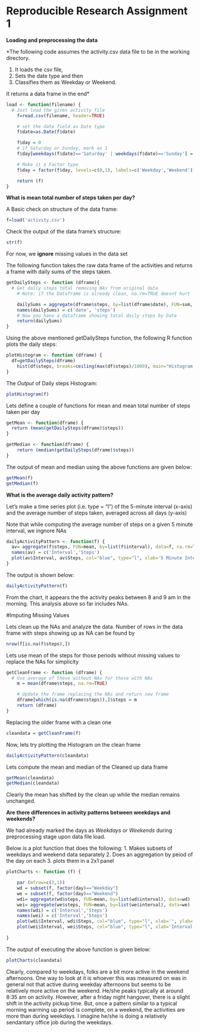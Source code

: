Reproducible Research Assignment 1
==================================

**Loading and preprocessing the data**

*The following code assumes the activity.csv data file to be in the working directory.

1. It loads the csv file, 
2. Sets the date type and then 
3. Classifies them as Weekday or Weekend.

It returns a data frame in the end*

```r
load <- function(filename) {
  # Just load the given activity file
	f=read.csv(filename, header=TRUE)

	# set the date field as Date type
	f$date=as.Date(f$date)

	f$day = 0
	# if Saturday or Sunday, mark as 1
	f$day[weekdays(f$date)=='Saturday' | weekdays(f$date)=='Sunday'] = 1

	# Make it a Factor type
	f$day = factor(f$day, levels=c(0,1), labels=c('Weekday','Weekend'))

	return (f)	
} 
```

**What is mean total number of steps taken per day?**

A Basic check on structure of the data frame:

```r
f=load('activity.csv')
```

Check the output of the data frame's structure:
```r
str(f)
```

For now, we **ignore** missing values in the data set

The following function takes the raw data frame of the activities and returns a frame with daily sums of the steps taken.

```r

getDailySteps <- function (dframe){
  # Get daily steps total removing NAs from original data
	# Note: if the Dataframe is already clean, na.rm=TRUE doesnt hurt

	dailySums = aggregate(dframe$steps, by=list(dframe$date), FUN=sum, na.rm=TRUE)
	names(dailySums) = c('date', 'steps')
	# Now you have a dataframe showing total daily steps by Date
	return(dailySums)
}

```

Using the above mentioned getDailySteps function, the following R function plots the daily steps:

```r

plotHistogram <- function (dframe) {
  df=getDailySteps(dframe)
	hist(df$steps, breaks=ceiling(max(df$steps)/1000), main="Histogram of Steps taken daily", xlab='Total Steps taken Per day', ylab='Frequency')
}

```

The *Output* of Daily steps Histogram:

```r
plotHistogram(f)
```

Lets define a couple of functions for mean and mean total number of steps taken per day

```r

getMean <- function(dframe) {
  return (mean(getDailySteps(dframe)$steps))
}

getMedian <- function(dframe) {
	return (median(getDailySteps(dframe)$steps))
}

```

The output of mean and median using the above functions are given below:

```r

getMean(f)
getMedian(f)

```

**What is the average daily activity pattern?**

Let's make a time series plot (i.e. type = "l") of the 5-minute interval (x-axis) and the average number of steps taken, averaged across all days (y-axis)

Note that while computing the average number of steps on a given 5 minute interval, we ingnore NAs

```r

dailyActivityPattern <- function(f) {
  av= aggregate(f$steps, FUN=mean, by=list(f$interval), data=f, na.rm=TRUE)
  names(av) = c('Interval','Steps')
  plot(av$Interval, av$Steps, col="blue", type="l", xlab='5 Minute Interval', ylab='Average Number of Steps', main='Daily Activity')    
}

```

The output is shown below:

```r
dailyActivityPattern(f)
```

From the chart, it appears the the activity peaks between 8 and 9 am in the morning.
This analysis above so far includes NAs. 

#Imputing Missing Values

Lets clean up the NAs and analyze the data.
Number of rows in the data frame with steps showing up as NA can be found by 

```r
nrow(f[is.na(f$steps),])
```

Lets use mean of the steps for those periods without missing values to replace the NAs for simplicity

```r
getCleanFrame <- function (dframe) {
  # Use average of those without NAs for those with NAs
	m = mean(dframe$steps, na.rm=TRUE)

	# Update the frame replacing the NAs and return new frame
	dframe[which(is.na(dframe$steps)),]$steps = m
	return (dframe)
}

```

Replacing the older frame with a clean one

```r
cleandata = getCleanFrame(f)
```

Now, lets try plotting the Histogram on the clean frame

```r
dailyActivityPattern(cleandata)
```

Lets compute the mean and median of the Cleaned up data frame

```r

getMean(cleandata)
getMedian(cleandata)

```

Clearly the mean has shifted by the clean up while the median remains unchanged.

**Are there differences in activity patterns between weekdays and weekends?**

We had already marked the days as *Weekdays* or *Weekends* during preprocessing stage upon data file load.

Below is a plot function that does the following:
1. Makes subsets of weekdays and weekend data separately
2. Does an aggregation by peiod of the day on each
3. plots them in a 2x1 panel

```r

plotCharts <- function (f) {

    par (mfrow=c(2,1))
    wd = subset(f, factor(day)=="Weekday")
    we = subset(f, factor(day)=="Weekend")
    wdi= aggregate(wd$steps, FUN=mean, by=list(wd$interval), data=wd)
    wei= aggregate(we$steps, FUN=mean, by=list(we$interval), data=we)
    names(wdi) = c('Interval','Steps')
    names(wei) = c('Interval','Steps')
    plot(wdi$Interval, wdi$Steps, col="blue", type="l", xlab='', ylab='Steps', main='Weekday')    
    plot(wei$Interval, wei$Steps, col="blue", type="l", xlab='Interval', ylab='Steps', main='Weekend')    
    
}

```

The *output* of executing the above function is given below:

```r
plotCharts(cleandata)
```

Clearly, compared to weekdays, folks are a bit more active in the weekend afternoons. One way to look at it is whoever this was measured on was in general not that active during weekday afternoons but seems to be relatively more active on the weekend. He/she peaks typically at around 8:35 am on activity. However, after a friday night hangover, there is a slight shift in the activity pickup time. But, once a pattern similar to a typical morning warming up period is complete, on a weekend, the activities are more than during weekdays. I imagine he/she is doing a relatively sendantary office job during the weekdays.

